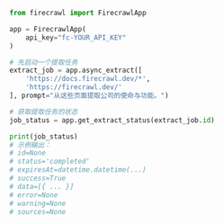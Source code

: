 ```python Python
from firecrawl import FirecrawlApp

app = FirecrawlApp(
    api_key="fc-YOUR_API_KEY"
)

# 先启动一个提取任务
extract_job = app.async_extract([
    'https://docs.firecrawl.dev/*', 
    'https://firecrawl.dev/'
], prompt="从这些页面提取公司的使命与功能。")

# 获取提取任务的状态
job_status = app.get_extract_status(extract_job.id)

print(job_status)
# 示例输出：
# id=None
# status='completed'
# expiresAt=datetime.datetime(...)
# success=True
# data=[{ ... }]
# error=None
# warning=None
# sources=None
```
